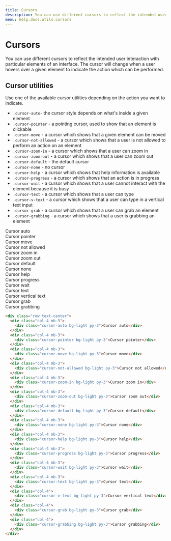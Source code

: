 ```yaml
---
title: Cursors
description: You can use different cursors to reflect the intended user interaction with particular elements of an interface. The cursor will change when a user hovers over a given element to indicate the action which can be performed.
menu: help.docs.utils.cursors
---
```


# Cursors

You can use different cursors to reflect the intended user interaction with particular elements of an interface. The cursor will change when a user hovers over a given element to indicate the action which can be performed.

## Cursor utilities

Use one of the available cursor utilities depending on the action you want to indicate.

- `.cursor-auto`- the cursor style depends on what's inside a given element
- `.cursor-pointer` - a pointing cursor, used to show that an element is clickable
- `.cursor-move` - a cursor which shows that a given element can be moved
- `.cursor-not-allowed` - a cursor which shows that a user is not allowed to perform an action on an element
- `.cursor-zoom-in` - a cursor which shows that a user can zoom in
- `.cursor-zoom-out` - a cursor which shows that a user can zoom out
- `.cursor-default` - the default cursor
- `.cursor-none` - no cursor
- `.cursor-help` - a cursor which shows that help information is available
- `.cursor-progress` - a cursor which shows that an action is in progress
- `.cursor-wait` - a cursor which shows that a user cannot interact with the element because it is busy
- `.cursor-text` - a cursor which shows that a user can type
- `.cursor-v-text` - a cursor which shows that a user can type in a vertical text input
- `.cursor-grab` - a cursor which shows that a user can grab an element
- `.cursor-grabbing` - a cursor which shows that a user is grabbing an element

<Example>
<div class="row text-center">
  <div class="col-4 mb-3">
    <div class="cursor-auto bg-light py-3">Cursor auto</div>
  </div>
  <div class="col-4 mb-3">
    <div class="cursor-pointer bg-light py-3">Cursor pointer</div>
  </div>
  <div class="col-4 mb-3">
    <div class="cursor-move bg-light py-3">Cursor move</div>
  </div>
  <div class="col-4 mb-3">
    <div class="cursor-not-allowed bg-light py-3">Cursor not allowed</div>
  </div>
  <div class="col-4 mb-3">
    <div class="cursor-zoom-in bg-light py-3">Cursor zoom in</div>
  </div>
  <div class="col-4 mb-3">
    <div class="cursor-zoom-out bg-light py-3">Cursor zoom out</div>
  </div>
  <div class="col-4 mb-3">
    <div class="cursor-default bg-light py-3">Cursor default</div>
  </div>
  <div class="col-4 mb-3">
    <div class="cursor-none bg-light py-3">Cursor none</div>
  </div>
  <div class="col-4 mb-3">
    <div class="cursor-help bg-light py-3">Cursor help</div>
  </div>
  <div class="col-4 mb-3">
    <div class="cursor-progress bg-light py-3">Cursor progress</div>
  </div>
  <div class="col-4 mb-3">
    <div class="cursor-wait bg-light py-3">Cursor wait</div>
  </div>
  <div class="col-4 mb-3">
    <div class="cursor-text bg-light py-3">Cursor text</div>
  </div>
  <div class="col-4">
    <div class="cursor-v-text bg-light py-3">Cursor vertical text</div>
  </div>
  <div class="col-4">
    <div class="cursor-grab bg-light py-3">Cursor grab</div>
  </div>
  <div class="col-4">
    <div class="cursor-grabbing bg-light py-3">Cursor grabbing</div>
  </div>
</div>
</Example>

~~~html
<div class="row text-center">
  <div class="col-4 mb-3">
    <div class="cursor-auto bg-light py-3">Cursor auto</div>
  </div>
  <div class="col-4 mb-3">
    <div class="cursor-pointer bg-light py-3">Cursor pointer</div>
  </div>
  <div class="col-4 mb-3">
    <div class="cursor-move bg-light py-3">Cursor move</div>
  </div>
  <div class="col-4 mb-3">
    <div class="cursor-not-allowed bg-light py-3">Cursor not allowed</div>
  </div>
  <div class="col-4 mb-3">
    <div class="cursor-zoom-in bg-light py-3">Cursor zoom in</div>
  </div>
  <div class="col-4 mb-3">
    <div class="cursor-zoom-out bg-light py-3">Cursor zoom out</div>
  </div>
  <div class="col-4 mb-3">
    <div class="cursor-default bg-light py-3">Cursor default</div>
  </div>
  <div class="col-4 mb-3">
    <div class="cursor-none bg-light py-3">Cursor none</div>
  </div>
  <div class="col-4 mb-3">
    <div class="cursor-help bg-light py-3">Cursor help</div>
  </div>
  <div class="col-4 mb-3">
    <div class="cursor-progress bg-light py-3">Cursor progress</div>
  </div>
  <div class="col-4 mb-3">
    <div class="cursor-wait bg-light py-3">Cursor wait</div>
  </div>
  <div class="col-4 mb-3">
    <div class="cursor-text bg-light py-3">Cursor text</div>
  </div>
  <div class="col-4">
    <div class="cursor-v-text bg-light py-3">Cursor vertical text</div>
  </div>
  <div class="col-4">
    <div class="cursor-grab bg-light py-3">Cursor grab</div>
  </div>
  <div class="col-4">
    <div class="cursor-grabbing bg-light py-3">Cursor grabbing</div>
  </div>
</div>
~~~
